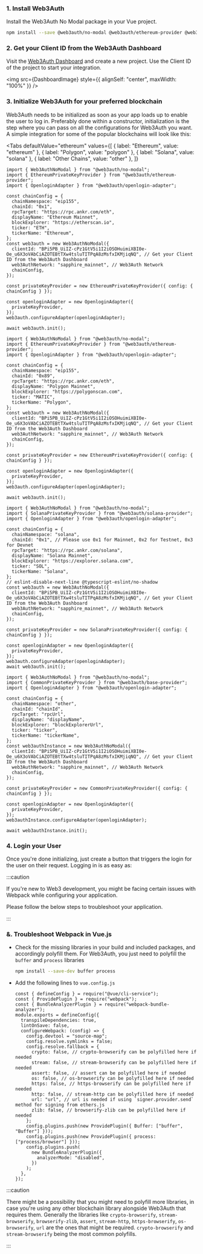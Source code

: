
### 1. Install Web3Auth

Install the Web3Auth No Modal package in your Vue project.

```bash npm2yarn
npm install --save @web3auth/no-modal @web3auth/ethereum-provider @web3auth/openlogin-adapter @web3auth/solana-provider @web3auth/base-provider
```

### 2. Get your Client ID from the Web3Auth Dashboard

Visit the [Web3Auth Dashboard](https://dashboard.web3auth.io) and create a new project. Use the Client ID of the project to start your integration.

<img src={DashboardImage} style={{ alignSelf: "center", maxWidth: "100%" }} />

### 3. Initialize Web3Auth for your preferred blockchain

Web3Auth needs to be initialized as soon as your app loads up to enable the user to log in. Preferably done within a constructor, initialization is
the step where you can pass on all the configurations for Web3Auth you want. A simple integration for some of the popular blockchains will look like
this:

<Tabs
  defaultValue="ethereum"
  values={[
    { label: "Ethereum", value: "ethereum" },
    { label: "Polygon", value: "polygon" },
    { label: "Solana", value: "solana" },
    { label: "Other Chains", value: "other" },
  ]}
>

<TabItem value="ethereum">

```tsx
import { Web3AuthNoModal } from "@web3auth/no-modal";
import { EthereumPrivateKeyProvider } from "@web3auth/ethereum-provider";
import { OpenloginAdapter } from "@web3auth/openlogin-adapter";

const chainConfig = {
  chainNamespace: "eip155",
  chainId: "0x1",
  rpcTarget: "https://rpc.ankr.com/eth",
  displayName: "Ethereum Mainnet",
  blockExplorer: "https://etherscan.io",
  ticker: "ETH",
  tickerName: "Ethereum",
};
const web3auth = new Web3AuthNoModal({
  clientId: "BPi5PB_UiIZ-cPz1GtV5i1I2iOSOHuimiXBI0e-Oe_u6X3oVAbCiAZOTEBtTXw4tsluTITPqA8zMsfxIKMjiqNQ", // Get your Client ID from the Web3Auth Dashboard
  web3AuthNetwork: "sapphire_mainnet", // Web3Auth Network
  chainConfig,
});

const privateKeyProvider = new EthereumPrivateKeyProvider({ config: { chainConfig } });

const openloginAdapter = new OpenloginAdapter({
  privateKeyProvider,
});
web3auth.configureAdapter(openloginAdapter);

await web3auth.init();
```

</TabItem>

<TabItem value="polygon">

```tsx
import { Web3AuthNoModal } from "@web3auth/no-modal";
import { EthereumPrivateKeyProvider } from "@web3auth/ethereum-provider";
import { OpenloginAdapter } from "@web3auth/openlogin-adapter";

const chainConfig = {
  chainNamespace: "eip155",
  chainId: "0x89",
  rpcTarget: "https://rpc.ankr.com/eth",
  displayName: "Polygon Mainnet",
  blockExplorer: "https://polygonscan.com",
  ticker: "MATIC",
  tickerName: "Polygon",
};
const web3auth = new Web3AuthNoModal({
  clientId: "BPi5PB_UiIZ-cPz1GtV5i1I2iOSOHuimiXBI0e-Oe_u6X3oVAbCiAZOTEBtTXw4tsluTITPqA8zMsfxIKMjiqNQ", // Get your Client ID from the Web3Auth Dashboard
  web3AuthNetwork: "sapphire_mainnet", // Web3Auth Network
  chainConfig,
});

const privateKeyProvider = new EthereumPrivateKeyProvider({ config: { chainConfig } });

const openloginAdapter = new OpenloginAdapter({
  privateKeyProvider,
});
web3auth.configureAdapter(openloginAdapter);

await web3auth.init();
```

</TabItem>

<TabItem value="solana">

```tsx
import { Web3AuthNoModal } from "@web3auth/no-modal";
import { SolanaPrivateKeyProvider } from "@web3auth/solana-provider";
import { OpenloginAdapter } from "@web3auth/openlogin-adapter";

const chainConfig = {
  chainNamespace: "solana",
  chainId: "0x1", // Please use 0x1 for Mainnet, 0x2 for Testnet, 0x3 for Devnet
  rpcTarget: "https://rpc.ankr.com/solana",
  displayName: "Solana Mainnet",
  blockExplorer: "https://explorer.solana.com",
  ticker: "SOL",
  tickerName: "Solana",
};
// eslint-disable-next-line @typescript-eslint/no-shadow
const web3auth = new Web3AuthNoModal({
  clientId: "BPi5PB_UiIZ-cPz1GtV5i1I2iOSOHuimiXBI0e-Oe_u6X3oVAbCiAZOTEBtTXw4tsluTITPqA8zMsfxIKMjiqNQ", // Get your Client ID from the Web3Auth Dashboard
  web3AuthNetwork: "sapphire_mainnet", // Web3Auth Network
  chainConfig,
});

const privateKeyProvider = new SolanaPrivateKeyProvider({ config: { chainConfig } });

const openloginAdapter = new OpenloginAdapter({
  privateKeyProvider,
});
web3auth.configureAdapter(openloginAdapter);
await web3auth.init();
```

</TabItem>

<TabItem value="other">

```tsx
import { Web3AuthNoModal } from "@web3auth/no-modal";
import { CommonPrivateKeyProvider } from "@web3auth/base-provider";
import { OpenloginAdapter } from "@web3auth/openlogin-adapter";

const chainConfig = {
  chainNamespace: "other",
  chainId: "chainId",
  rpcTarget: "rpcUrl",
  displayName: "displayName",
  blockExplorer: "blockExplorerUrl",
  ticker: "ticker",
  tickerName: "tickerName",
};
const web3authInstance = new Web3AuthNoModal({
  clientId: "BPi5PB_UiIZ-cPz1GtV5i1I2iOSOHuimiXBI0e-Oe_u6X3oVAbCiAZOTEBtTXw4tsluTITPqA8zMsfxIKMjiqNQ", // Get your Client ID from the Web3Auth Dashboard
  web3AuthNetwork: "sapphire_mainnet", // Web3Auth Network
  chainConfig,
});

const privateKeyProvider = new CommonPrivateKeyProvider({ config: { chainConfig } });

const openloginAdapter = new OpenloginAdapter({
  privateKeyProvider,
});
web3authInstance.configureAdapter(openloginAdapter);

await web3authInstance.init();
```

</TabItem>

</Tabs>

### 4. Login your User

Once you're done initializing, just create a button that triggers the login for the user on their request. Logging in is as easy as:

<ConnectToExample />

:::caution

If you're new to Web3 development, you might be facing certain issues with Webpack while configuring your application.

Please follow the below steps to troubleshoot your application.

:::

### &. Troubleshoot Webpack in Vue.js

- Check for the missing libraries in your build and included packages, and accordingly polyfill them. For Web3Auth, you just need to polyfill the
  `buffer` and `process` libraries

  ```bash npm2yarn
  npm install --save-dev buffer process
  ```

- Add the following lines to `vue.config.js`

  ```tsx
  const { defineConfig } = require("@vue/cli-service");
  const { ProvidePlugin } = require("webpack");
  const { BundleAnalyzerPlugin } = require("webpack-bundle-analyzer");
  module.exports = defineConfig({
    transpileDependencies: true,
    lintOnSave: false,
    configureWebpack: (config) => {
      config.devtool = "source-map";
      config.resolve.symlinks = false;
      config.resolve.fallback = {
        crypto: false, // crypto-browserify can be polyfilled here if needed
        stream: false, // stream-browserify can be polyfilled here if needed
        assert: false, // assert can be polyfilled here if needed
        os: false, // os-browserify can be polyfilled here if needed
        https: false, // https-browserify can be polyfilled here if needed
        http: false, // stream-http can be polyfilled here if needed
        url: "url", // url is needed if using `signer.provider.send` method for signing from ethers.js
        zlib: false, // browserify-zlib can be polyfilled here if needed
      };
      config.plugins.push(new ProvidePlugin({ Buffer: ["buffer", "Buffer"] }));
      config.plugins.push(new ProvidePlugin({ process: ["process/browser"] }));
      config.plugins.push(
        new BundleAnalyzerPlugin({
          analyzerMode: "disabled",
        })
      );
    },
  });
  ```

:::caution

There might be a possibility that you might need to polyfill more libraries, in case you're using any other blockchain library alongside Web3Auth that
requires them. Generally the libraries like `crypto-browserify`, `stream-browserify`, `browserify-zlib`, `assert`, `stream-http`, `https-browserify`,
`os-browserify`, `url` are the ones that might be required. `crypto-browserify` and `stream-browserify` being the most common polyfills.

:::
